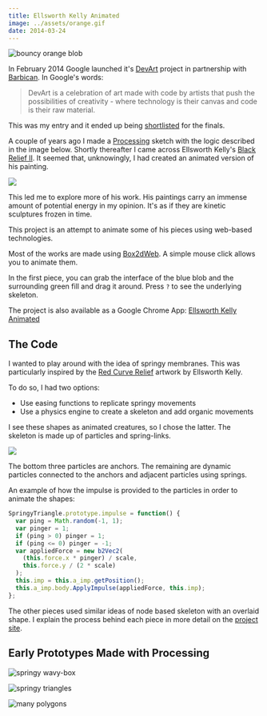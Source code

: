 ---
title: Ellsworth Kelly Animated
image: ../assets/orange.gif
date: 2014-03-24
---

![bouncy orange blob](../assets/orange.gif)

<DemoSource
  demo="http://winkervsbecks.github.io/ellsworthKellyAnimated"
  source="https://github.com/winkerVSbecks/ellsworthKellyAnimated"
/>

In February 2014 Google launched it's [DevArt](https://devart.withgoogle.com/#/about) project in partnership with [Barbican](https://www.barbican.org.uk/). In Google's words:

> DevArt is a celebration of art made with code by artists that push the possibilities of creativity - where technology is their canvas and code is their raw material.

This was my entry and it ended up being [shortlisted](https://devart.withgoogle.com/#/project/18198727) for the finals.

A couple of years ago I made a [Processing](http://processing.org/) sketch with the logic described in the image below. Shortly thereafter I came across Ellsworth Kelly's [Black Relief II](http://www.matthewmarks.com/new-york/exhibitions/2011-02-12_ellsworth-kelly/works-in-exhibition/#/images/5/). It seemed that, unknowingly, I had created an animated version of his painting.

![](../assets/polygon.png)

This led me to explore more of his work. His paintings carry an immense amount of potential energy in my opinion. It's as if they are kinetic sculptures frozen in time.

This project is an attempt to animate some of his pieces using web-based technologies.

Most of the works are made using [Box2dWeb](https://code.google.com/p/box2dweb/). A simple mouse click allows you to animate them.

In the first piece, you can grab the interface of the blue blob and the surrounding green fill and drag it around. Press `?` to see the underlying skeleton.

The project is also available as a Google Chrome App: [Ellsworth Kelly Animated](https://chrome.google.com/webstore/detail/ellsworth-kelly-animated/mhgohnogimfoohafafblgpgonabjhlal)

## The Code

I wanted to play around with the idea of springy membranes. This was particularly inspired by the [Red Curve Relief](http://1.bp.blogspot.com/-h8vIARrJHTI/TVgr1IHdJbI/AAAAAAAADZM/eF_8iRYRX08/s1600/43b6c106.jpg) artwork by Ellsworth Kelly.

To do so, I had two options:

- Use easing functions to replicate springy movements
- Use a physics engine to create a skeleton and add organic movements

I see these shapes as animated creatures, so I chose the latter. The skeleton is made up of particles and spring-links.

![](../assets/skeleton.png)

The bottom three particles are anchors. The remaining are dynamic particles connected to the anchors and adjacent particles using springs.

An example of how the impulse is provided to the particles in order to animate the shapes:

```js
SpringyTriangle.prototype.impulse = function() {
  var ping = Math.random(-1, 1);
  var pinger = 1;
  if (ping > 0) pinger = 1;
  if (ping <= 0) pinger = -1;
  var appliedForce = new b2Vec2(
    (this.force.x * pinger) / scale,
    this.force.y / (2 * scale)
  );
  this.imp = this.a_imp.getPosition();
  this.a_imp.body.ApplyImpulse(appliedForce, this.imp);
};
```

The other pieces used similar ideas of node based skeleton with an overlaid shape. I explain the process behind each piece in more detail on the [project site](https://devart.withgoogle.com/#/project/18198727).

## Early Prototypes Made with Processing

![springy wavy-box](../assets/springywavybox.gif)

![springy triangles](../assets/springytriangles.gif)

![many polygons](../assets/manypolygons.gif)
